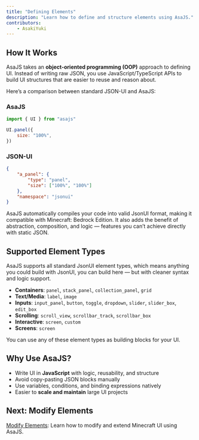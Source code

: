 ```yaml
---
title: "Defining Elements"
description: "Learn how to define and structure elements using AsaJS."
contributors:
    - AsakiYuki
---
```


## How It Works

AsaJS takes an **object-oriented programming (OOP)** approach to defining UI. Instead of writing raw JSON, you use JavaScript/TypeScript APIs to build UI structures that are easier to reuse and reason about.

Here’s a comparison between standard JSON-UI and AsaJS:

### AsaJS

```javascript
import { UI } from "asajs"

UI.panel({
	size: "100%",
})
```

### JSON-UI

```json
{
	"a_panel": {
		"type": "panel",
		"size": ["100%", "100%"]
	},
	"namespace": "jsonui"
}
```

AsaJS automatically compiles your code into valid JsonUI format, making it compatible with Minecraft: Bedrock Edition. It also adds the benefit of abstraction, composition, and logic — features you can’t achieve directly with static JSON.

## Supported Element Types

AsaJS supports all standard JsonUI element types, which means anything you could build with JsonUI, you can build here — but with cleaner syntax and logic support.

-   **Containers**: `panel`, `stack_panel`, `collection_panel`, `grid`
-   **Text/Media**: `label`, `image`
-   **Inputs**: `input_panel`, `button`, `toggle`, `dropdown`, `slider`, `slider_box`, `edit_box`
-   **Scrolling**: `scroll_view`, `scrollbar_track`, `scrollbar_box`
-   **Interactive**: `screen`, `custom`
-   **Screens**: `screen`

You can use any of these element types as building blocks for your UI.

## Why Use AsaJS?

-   Write UI in **JavaScript** with logic, reusability, and structure
-   Avoid copy-pasting JSON blocks manually
-   Use variables, conditions, and binding expressions natively
-   Easier to **scale and maintain** large UI projects

## Next: Modify Elements

[Modify Elements](/jsonui/modify-elements): Learn how to modify and extend Minecraft UI using AsaJS.
